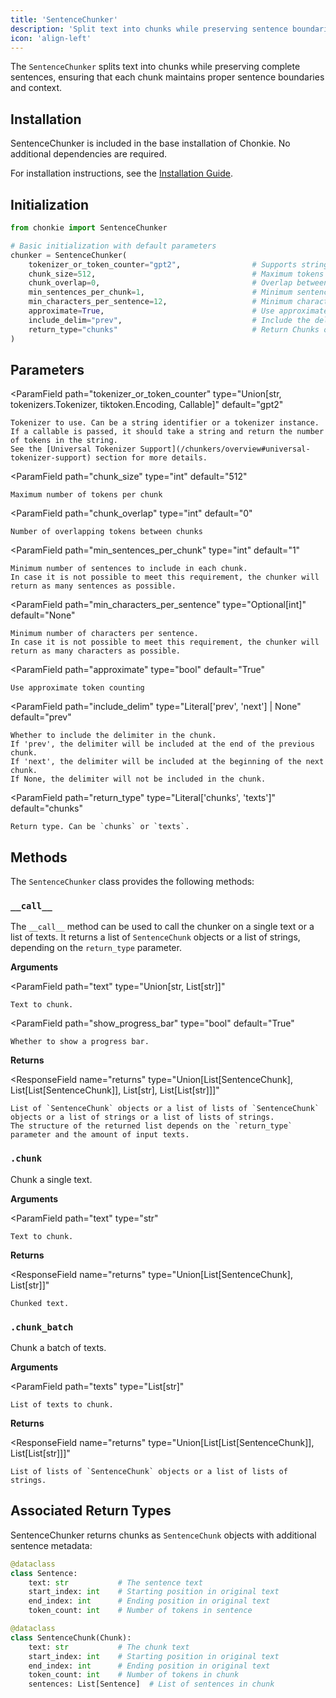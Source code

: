 ```yaml
---
title: 'SentenceChunker'
description: 'Split text into chunks while preserving sentence boundaries'
icon: 'align-left'
---
```


The `SentenceChunker` splits text into chunks while preserving complete sentences, ensuring that each chunk maintains proper sentence boundaries and context.

## Installation

SentenceChunker is included in the base installation of Chonkie. No additional dependencies are required.

<Info>For installation instructions, see the [Installation Guide](/getting-started/installation).</Info>

## Initialization

```python
from chonkie import SentenceChunker

# Basic initialization with default parameters
chunker = SentenceChunker(
    tokenizer_or_token_counter="gpt2",                # Supports string identifiers
    chunk_size=512,                                   # Maximum tokens per chunk
    chunk_overlap=0,                                  # Overlap between chunks
    min_sentences_per_chunk=1,                        # Minimum sentences in each chunk
    min_characters_per_sentence=12,                   # Minimum characters per sentence
    approximate=True,                                 # Use approximate token counting
    include_delim="prev",                             # Include the delimiter in the chunk
    return_type="chunks"                              # Return Chunks or texts only 
)
```

## Parameters

<ParamField
    path="tokenizer_or_token_counter"
    type="Union[str, tokenizers.Tokenizer, tiktoken.Encoding, Callable]"
    default="gpt2"
>
    Tokenizer to use. Can be a string identifier or a tokenizer instance.
    If a callable is passed, it should take a string and return the number of tokens in the string.
    See the [Universal Tokenizer Support](/chunkers/overview#universal-tokenizer-support) section for more details.
</ParamField>

<ParamField
    path="chunk_size"
    type="int"
    default="512"
>
    Maximum number of tokens per chunk
</ParamField>

<ParamField
    path="chunk_overlap"
    type="int"
    default="0"
>
    Number of overlapping tokens between chunks
</ParamField>

<ParamField
    path="min_sentences_per_chunk"
    type="int"
    default="1"
>
    Minimum number of sentences to include in each chunk.
    In case it is not possible to meet this requirement, the chunker will return as many sentences as possible.
</ParamField>

<ParamField
    path="min_characters_per_sentence"
    type="Optional[int]"
    default="None"
>
    Minimum number of characters per sentence.
    In case it is not possible to meet this requirement, the chunker will return as many characters as possible.
</ParamField>

<ParamField
    path="approximate"
    type="bool"
    default="True"
>
    Use approximate token counting
</ParamField>

<ParamField
    path="include_delim"
    type="Literal['prev', 'next'] | None"
    default="prev"
>
    Whether to include the delimiter in the chunk.
    If 'prev', the delimiter will be included at the end of the previous chunk.
    If 'next', the delimiter will be included at the beginning of the next chunk.
    If None, the delimiter will not be included in the chunk.
</ParamField>

<ParamField
    path="return_type"
    type="Literal['chunks', 'texts']"
    default="chunks"
>
    Return type. Can be `chunks` or `texts`.
</ParamField>

## Methods

The `SentenceChunker` class provides the following methods:

### `__call__`

The `__call__` method can be used to call the chunker on a single text or a list of texts. It returns a list of `SentenceChunk` objects or a list of strings, depending on the `return_type` parameter.


**Arguments**

<ParamField
    path="text"
    type="Union[str, List[str]]"
>
    Text to chunk.
</ParamField>

<ParamField
    path="show_progress_bar"
    type="bool"
    default="True"
>
    Whether to show a progress bar.
</ParamField>

**Returns**

<ResponseField
    name="returns"
    type="Union[List[SentenceChunk], List[List[SentenceChunk]], List[str], List[List[str]]]"
>
    List of `SentenceChunk` objects or a list of lists of `SentenceChunk` objects or a list of strings or a list of lists of strings.
    The structure of the returned list depends on the `return_type` parameter and the amount of input texts.
</ResponseField>

### `.chunk`

Chunk a single text.

**Arguments**

<ParamField
    path="text"
    type="str"
>
    Text to chunk.
</ParamField>

**Returns**

<ResponseField
    name="returns"
    type="Union[List[SentenceChunk], List[str]]"
>
    Chunked text.
</ResponseField>

### `.chunk_batch`

Chunk a batch of texts.

**Arguments**

<ParamField
    path="texts"
    type="List[str]"
>
    List of texts to chunk.
</ParamField>

**Returns**

<ResponseField
    name="returns"
    type="Union[List[List[SentenceChunk]], List[List[str]]]"
>
    List of lists of `SentenceChunk` objects or a list of lists of strings.
</ResponseField>


## Associated Return Types

SentenceChunker returns chunks as `SentenceChunk` objects with additional sentence metadata:

```python
@dataclass
class Sentence:
    text: str           # The sentence text
    start_index: int    # Starting position in original text
    end_index: int      # Ending position in original text
    token_count: int    # Number of tokens in sentence

@dataclass
class SentenceChunk(Chunk):
    text: str           # The chunk text
    start_index: int    # Starting position in original text
    end_index: int      # Ending position in original text
    token_count: int    # Number of tokens in chunk
    sentences: List[Sentence]  # List of sentences in chunk
```